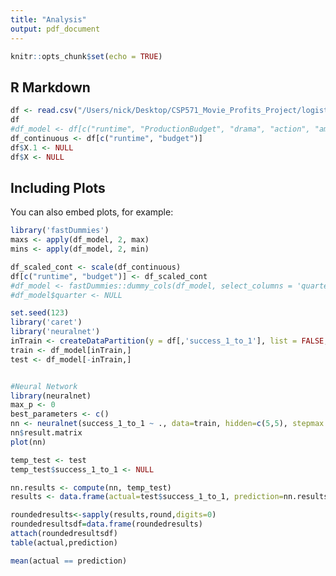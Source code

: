 ```yaml
---
title: "Analysis"
output: pdf_document
---
```


```r
knitr::opts_chunk$set(echo = TRUE)
```

## R Markdown

```r
df <- read.csv("/Users/nick/Desktop/CSP571_Movie_Profits_Project/logistic_final_dataset.csv")
df
#df_model <- df[c("runtime", "ProductionBudget", "drama", "action", "amusement", "Success_1_to_1")]
df_continuous <- df[c("runtime", "budget")]
df$X.1 <- NULL
df$X <- NULL

```

## Including Plots

You can also embed plots, for example:

```r
library('fastDummies')
maxs <- apply(df_model, 2, max)
mins <- apply(df_model, 2, min)

df_scaled_cont <- scale(df_continuous) 
df[c("runtime", "budget")] <- df_scaled_cont
#df_model <- fastDummies::dummy_cols(df_model, select_columns = 'quarter')
#df_model$quarter <- NULL
```


```r

set.seed(123)
library('caret')
library('neuralnet')
inTrain <- createDataPartition(y = df[,'success_1_to_1'], list = FALSE, p = 0.8)
train <- df_model[inTrain,]
test <- df_model[-inTrain,]


#Neural Network
library(neuralnet)
max_p <- 0
best_parameters <- c()
nn <- neuralnet(success_1_to_1 ~ ., data=train, hidden=c(5,5), stepmax = 500000, rep=5, linear.output=FALSE, threshold=0.05)
nn$result.matrix
plot(nn)

temp_test <- test
temp_test$success_1_to_1 <- NULL

nn.results <- compute(nn, temp_test)
results <- data.frame(actual=test$success_1_to_1, prediction=nn.results$net.result)

roundedresults<-sapply(results,round,digits=0)
roundedresultsdf=data.frame(roundedresults)
attach(roundedresultsdf)
table(actual,prediction)

```

```r
mean(actual == prediction)
```





